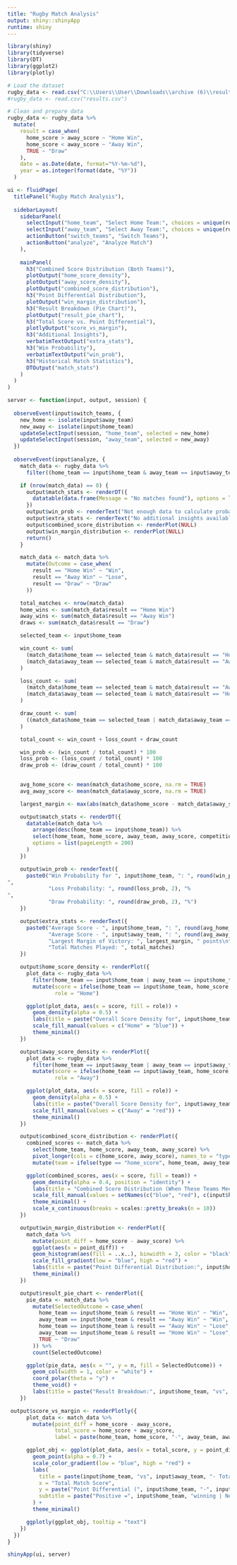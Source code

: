 ```yaml
---
title: "Rugby Match Analysis"
output: shiny::shinyApp
runtime: shiny
---
```


```r
library(shiny)
library(tidyverse)
library(DT)
library(ggplot2)
library(plotly)

# Load the dataset
rugby_data <- read.csv("C:\\Users\\User\\Downloads\\archive (6)\\results.csv")
#rugby_data <- read.csv("results.csv")

# Clean and prepare data
rugby_data <- rugby_data %>%
  mutate(
    result = case_when(
      home_score > away_score ~ "Home Win",
      home_score < away_score ~ "Away Win",
      TRUE ~ "Draw"
    ),
    date = as.Date(date, format="%Y-%m-%d"),
    year = as.integer(format(date, "%Y"))
  )
```

```r
ui <- fluidPage(
  titlePanel("Rugby Match Analysis"),
  
  sidebarLayout(
    sidebarPanel(
      selectInput("home_team", "Select Home Team:", choices = unique(rugby_data$home_team)),
      selectInput("away_team", "Select Away Team:", choices = unique(rugby_data$away_team)),
      actionButton("switch_teams", "Switch Teams"),
      actionButton("analyze", "Analyze Match")
    ),
    
    mainPanel(
      h3("Combined Score Distribution (Both Teams)"),
      plotOutput("home_score_density"),
      plotOutput("away_score_density"),
      plotOutput("combined_score_distribution"),
      h3("Point Differential Distribution"),
      plotOutput("win_margin_distribution"),
      h3("Result Breakdown (Pie Chart)"),
      plotOutput("result_pie_chart"),
      h3("Total Score vs. Point Differential"),
      plotlyOutput("score_vs_margin"),
      h3("Additional Insights"),
      verbatimTextOutput("extra_stats"),
      h3("Win Probability"),
      verbatimTextOutput("win_prob"),
      h3("Historical Match Statistics"),
      DTOutput("match_stats")
    )
  )
)
```

```r
server <- function(input, output, session) {
  
  observeEvent(input$switch_teams, {
    new_home <- isolate(input$away_team)
    new_away <- isolate(input$home_team)
    updateSelectInput(session, "home_team", selected = new_home)
    updateSelectInput(session, "away_team", selected = new_away)
  })
  
  observeEvent(input$analyze, {
    match_data <- rugby_data %>%
      filter((home_team == input$home_team & away_team == input$away_team) | (home_team == input$away_team & away_team == input$home_team))

    if (nrow(match_data) == 0) {
      output$match_stats <- renderDT({
        datatable(data.frame(Message = "No matches found"), options = list(dom = 't'))
      })
      output$win_prob <- renderText("Not enough data to calculate probabilities.")
      output$extra_stats <- renderText("No additional insights available.")
      output$combined_score_distribution <- renderPlot(NULL)
      output$win_margin_distribution <- renderPlot(NULL)
      return()
    }

    match_data <- match_data %>%
      mutate(Outcome = case_when(
        result == "Home Win" ~ "Win",
        result == "Away Win" ~ "Lose",
        result == "Draw" ~ "Draw"
      ))

    total_matches <- nrow(match_data)
    home_wins <- sum(match_data$result == "Home Win")
    away_wins <- sum(match_data$result == "Away Win")
    draws <- sum(match_data$result == "Draw")

    selected_team <- input$home_team

    win_count <- sum(
      (match_data$home_team == selected_team & match_data$result == "Home Win") |
      (match_data$away_team == selected_team & match_data$result == "Away Win")
    )

    loss_count <- sum(
      (match_data$home_team == selected_team & match_data$result == "Away Win") |
      (match_data$away_team == selected_team & match_data$result == "Home Win")
    )

    draw_count <- sum(
      ((match_data$home_team == selected_team | match_data$away_team == selected_team) & match_data$result == "Draw")
    )

    total_count <- win_count + loss_count + draw_count

    win_prob <- (win_count / total_count) * 100
    loss_prob <- (loss_count / total_count) * 100
    draw_prob <- (draw_count / total_count) * 100
    

    avg_home_score <- mean(match_data$home_score, na.rm = TRUE)
    avg_away_score <- mean(match_data$away_score, na.rm = TRUE)

    largest_margin <- max(abs(match_data$home_score - match_data$away_score), na.rm = TRUE)

    output$match_stats <- renderDT({
      datatable(match_data %>%
        arrange(desc(home_team == input$home_team)) %>%
        select(home_team, home_score, away_team, away_score, competition, Outcome),
        options = list(pageLength = 200)
      )
    })

    output$win_prob <- renderText({
      paste0("Win Probability for ", input$home_team, ": ", round(win_prob, 2), "%
",
             "Loss Probability: ", round(loss_prob, 2), "%
",
             "Draw Probability: ", round(draw_prob, 2), "%")
    })

    output$extra_stats <- renderText({
      paste0("Average Score - ", input$home_team, ": ", round(avg_home_score, 1), "\n",
             "Average Score - ", input$away_team, ": ", round(avg_away_score, 1), "\n",
             "Largest Margin of Victory: ", largest_margin, " points\n",
             "Total Matches Played: ", total_matches)
    })

    output$home_score_density <- renderPlot({
      plot_data <- rugby_data %>%
        filter(home_team == input$home_team | away_team == input$home_team) %>%
        mutate(score = ifelse(home_team == input$home_team, home_score, away_score),
               role = "Home")

      ggplot(plot_data, aes(x = score, fill = role)) +
        geom_density(alpha = 0.5) +
        labs(title = paste("Overall Score Density for", input$home_team), x = "Score", y = "Density", fill = "Team Role") +
        scale_fill_manual(values = c("Home" = "blue")) +
        theme_minimal()
    })

    output$away_score_density <- renderPlot({
      plot_data <- rugby_data %>%
        filter(home_team == input$away_team | away_team == input$away_team) %>%
        mutate(score = ifelse(home_team == input$away_team, home_score, away_score),
               role = "Away")

      ggplot(plot_data, aes(x = score, fill = role)) +
        geom_density(alpha = 0.5) +
        labs(title = paste("Overall Score Density for", input$away_team), x = "Score", y = "Density", fill = "Team Role") +
        scale_fill_manual(values = c("Away" = "red")) +
        theme_minimal()
    })

    output$combined_score_distribution <- renderPlot({
      combined_scores <- match_data %>%
        select(home_team, home_score, away_team, away_score) %>%
        pivot_longer(cols = c(home_score, away_score), names_to = "type", values_to = "score") %>%
        mutate(team = ifelse(type == "home_score", home_team, away_team))

      ggplot(combined_scores, aes(x = score, fill = team)) +
        geom_density(alpha = 0.4, position = "identity") +
        labs(title = "Combined Score Distribution (When These Teams Meet)", x = "Score", y = "Density", fill = "Team") +
        scale_fill_manual(values = setNames(c("blue", "red"), c(input$home_team, input$away_team))) +
        theme_minimal() +
        scale_x_continuous(breaks = scales::pretty_breaks(n = 10))
    })

    output$win_margin_distribution <- renderPlot({
      match_data %>%
        mutate(point_diff = home_score - away_score) %>%
        ggplot(aes(x = point_diff)) +
        geom_histogram(aes(fill = ..x..), binwidth = 3, color = "black", alpha = 0.7) +
        scale_fill_gradient(low = "blue", high = "red") +
        labs(title = paste("Point Differential Distribution:", input$home_team, "vs", input$away_team), x = paste(input$home_team, "-", input$away_team), y = "Count", fill = "Score") +
        theme_minimal()
    })

    output$result_pie_chart <- renderPlot({
      pie_data <- match_data %>%
        mutate(SelectedOutcome = case_when(
          home_team == input$home_team & result == "Home Win" ~ "Win",
          away_team == input$home_team & result == "Away Win" ~ "Win",
          home_team == input$home_team & result == "Away Win" ~ "Lose",
          away_team == input$home_team & result == "Home Win" ~ "Lose",
          TRUE ~ "Draw"
        )) %>%
        count(SelectedOutcome)

      ggplot(pie_data, aes(x = "", y = n, fill = SelectedOutcome)) +
        geom_col(width = 1, color = "white") +
        coord_polar(theta = "y") +
        theme_void() +
        labs(title = paste("Result Breakdown:", input$home_team, "vs", input$away_team), fill = paste("Outcome (from", input$home_team, "perspective)"))
    })

 output$score_vs_margin <- renderPlotly({
      plot_data <- match_data %>%
        mutate(point_diff = home_score - away_score,
               total_score = home_score + away_score,
               label = paste(home_team, home_score, "-", away_team, away_score, "(", competition, ")"))

      ggplot_obj <- ggplot(plot_data, aes(x = total_score, y = point_diff, color = total_score, text = label)) +
        geom_point(alpha = 0.7) +
        scale_color_gradient(low = "blue", high = "red") +
        labs(
          title = paste(input$home_team, "vs", input$away_team, "- Total Score vs. Point Differential"),
          x = "Total Match Score",
          y = paste("Point Differential (", input$home_team, "-", input$away_team, ")"),
          subtitle = paste("Positive =", input$home_team, "winning | Negative =", input$away_team, "winning")
        ) +
        theme_minimal()

      ggplotly(ggplot_obj, tooltip = "text")
    })
  })
}

shinyApp(ui, server)
```

